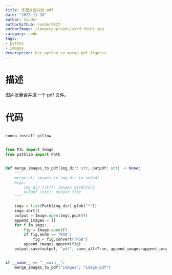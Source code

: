 ```yaml
---
title: 多图片合并到 pdf
date: "2023-11-18"
author: Sonder
authorGithub: sonder9927
authorImage: /images/uploads/zard-think.jpg
category: code
tags:
- python
- images
description: Use python to merge pdf figures.
---
```


# 描述
图片批量合并进一个 pdf 文件。

# 代码
```sh

conda install pillow
```

```python

from PIL import Image
from pathlib import Path


def merge_images_to_pdf(img_dir: str, outpdf: str) -> None:
    """
    merge all images in img_dir to outpdf
    Args:
        img_dir (str): images directory
        outpdf (str): output file
    """

    imgs = list(Path(img_dir).glob("*"))
    imgs.sort()
    output = Image.open(imgs.pop(0))
    append_images = []
    for f in imgs:
        fig = Image.open(f)
        if fig.mode == "RGB":
            fig = fig.convert("RGB")
        append_images.append(fig)
    output.save(outpdf, "pdf", save_all=True, append_images=append_images)


if __name__ == "__main__":
    merge_images_to_pdf("images", "image.pdf")
```
